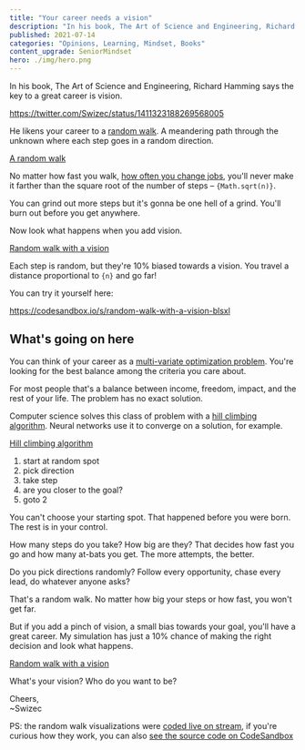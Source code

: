```yaml
---
title: "Your career needs a vision"
description: "In his book, The Art of Science and Engineering, Richard Hamming says the key to a great career is vision. What does that really look like?"
published: 2021-07-14
categories: "Opinions, Learning, Mindset, Books"
content_upgrade: SeniorMindset
hero: ./img/hero.png
---
```



In his book, The Art of Science and Engineering, Richard Hamming says the key to a great career is vision.

https://twitter.com/Swizec/status/1411323188269568005

He likens your career to a [random walk](https://en.wikipedia.org/wiki/Random_walk). A meandering path through the unknown where each step goes in a random direction.

[A random walk](./img/A-random-walk6gbabj.gif)

No matter how fast you walk, [how often you change jobs](https://swizec.com/blog/what-if-engineers-were-paid-like-athletes/), you'll never make it farther than the square root of the number of steps – `{Math.sqrt(n)}`.

You can grind out more steps but it's gonna be one hell of a grind. You'll burn out before you get anywhere.

Now look what happens when you add vision.

[Random walk with a vision](./img/Random-walk-with-a-visionc9jb8f.gif)

Each step is random, but they're 10% biased towards a vision. You travel a distance proportional to `{n}` and go far!

You can try it yourself here:

https://codesandbox.io/s/random-walk-with-a-vision-blsxl

## What's going on here

You can think of your career as a [multi-variate optimization problem](https://swizec.com/blog/these-19-words-are-the-only-selfhelp-and-business-advice-you-need/). You're looking for the best balance among the criteria you care about.

For most people that's a balance between income, freedom, impact, and the rest of your life. The problem has no exact solution.

Computer science solves this class of problem with a [hill climbing algorithm](https://en.wikipedia.org/wiki/Hill_climbing). Neural networks use it to converge on a solution, for example.

[Hill climbing algorithm](./img/Hill-climbing-algorithm2e89ca.gif)

1.  start at random spot
2.  pick direction
3.  take step
4.  are you closer to the goal?
5.  goto 2

You can't choose your starting spot. That happened before you were born. The rest is in your control.

How many steps do you take? How big are they? That decides how fast you go and how many at-bats you get. The more attempts, the better.

Do you pick directions randomly? Follow every opportunity, chase every lead, do whatever anyone asks?

That's a random walk. No matter how big your steps or how fast, you won't get far.

But if you add a pinch of vision, a small bias towards your goal, you'll have a great career. My simulation has just a 10% chance of making the right decision and look what happens.

[Random walk with a vision](./img/Random-walk-with-a-visioncf5be3.gif)

What's your vision? Who do you want to be?

Cheers,<br/>
~Swizec

PS: the random walk visualizations were [coded live on stream](https://www.youtube.com/watch?v=XjwXGQYco5s), if you're curious how they work, you can also [see the source code on CodeSandbox](https://codesandbox.io/s/random-walk-with-a-vision-blsxl)